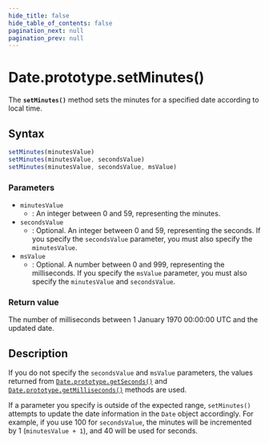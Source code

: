 ```yaml
---
hide_title: false
hide_table_of_contents: false
pagination_next: null
pagination_prev: null
---
```

# Date.prototype.setMinutes()

The **`setMinutes()`** method sets the minutes for a specified
date according to local time.

## Syntax

```js
setMinutes(minutesValue)
setMinutes(minutesValue, secondsValue)
setMinutes(minutesValue, secondsValue, msValue)
```

### Parameters

- `minutesValue`
  - : An integer between 0 and 59, representing the minutes.
- `secondsValue`
  - : Optional. An integer between 0 and 59, representing the seconds. If you specify the
    `secondsValue` parameter, you must also specify the
    `minutesValue`.
- `msValue`
  - : Optional. A number between 0 and 999, representing the milliseconds. If you specify
    the `msValue` parameter, you must also specify the
    `minutesValue` and `secondsValue`.

### Return value

The number of milliseconds between 1 January 1970 00:00:00 UTC and the updated date.

## Description

If you do not specify the `secondsValue` and
`msValue` parameters, the values returned from
[`Date.prototype.getSeconds()`](./getSeconds.md) and
[`Date.prototype.getMilliseconds()`](./getMilliseconds.md) methods are used.

If a parameter you specify is outside of the expected range, `setMinutes()`
attempts to update the date information in the `Date` object accordingly.
For example, if you use 100 for `secondsValue`, the minutes will
be incremented by 1 (`minutesValue + 1`), and 40 will be used for
seconds.

